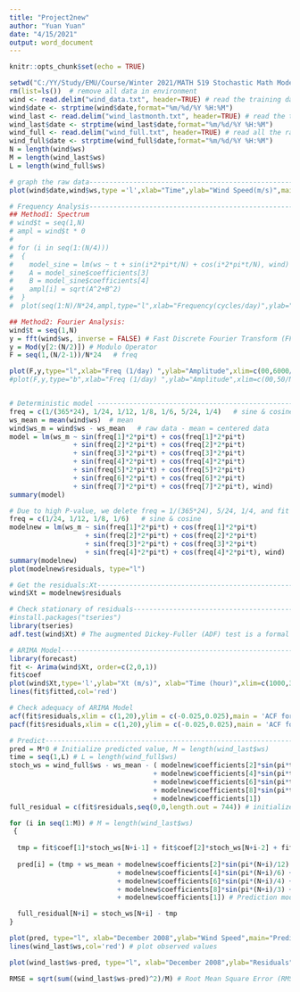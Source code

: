 ---
title: "Project2new"
author: "Yuan Yuan"
date: "4/15/2021"
output: word_document
---

```{r setup, include=FALSE}
knitr::opts_chunk$set(echo = TRUE)
```

```{r comment=""}
setwd("C:/YY/Study/EMU/Course/Winter 2021/MATH 519 Stochastic Math Modeling_Ross/Project/Project 2/Data") # get working directory
rm(list=ls())  # remove all data in environment
wind <- read.delim("wind_data.txt", header=TRUE) # read the training data: the first 23 months in 2007-2008
wind$date <- strptime(wind$date,format="%m/%d/%Y %H:%M") 
wind_last <- read.delim("wind_lastmonth.txt", header=TRUE) # read the test data: the last month in 2008
wind_last$date <- strptime(wind_last$date,format="%m/%d/%Y %H:%M") 
wind_full <- read.delim("wind_full.txt", header=TRUE) # read all the raw data: total 24 months in 2007-2008
wind_full$date <- strptime(wind_full$date,format="%m/%d/%Y %H:%M") 
N = length(wind$ws) 
M = length(wind_last$ws)
L = length(wind_full$ws)

# graph the raw data------------------------------------------------------------
plot(wind$date,wind$ws,type ='l',xlab="Time",ylab="Wind Speed(m/s)",main="Plot of Original Data") # graph the training data

# Frequency Analysis-------------------------------------------------------------
## Method1: Spectrum
# wind$t = seq(1,N)
# ampl = wind$t * 0
# 
# for (i in seq(1:(N/4)))
#  {
#    model_sine = lm(ws ~ t + sin(i*2*pi*t/N) + cos(i*2*pi*t/N), wind)
#    A = model_sine$coefficients[3]
#    B = model_sine$coefficients[4]
#    ampl[i] = sqrt(A^2+B^2)
#  }
#  plot(seq(1:N)/N*24,ampl,type="l",xlab="Frequency(cycles/day)",ylab="abs(Amplitude)",main="Spectrum",xlim=c(0,10), ylim=c(0,1.2))

## Method2: Fourier Analysis:
wind$t = seq(1,N)
y = fft(wind$ws, inverse = FALSE) # Fast Discrete Fourier Transform (FFT)
y = Mod(y[2:(N/2)]) # Modulo Operator
F = seq(1,(N/2-1))/N*24   # freq

plot(F,y,type="l",xlab="Freq (1/day) ",ylab="Amplitude",xlim=c(00,6000/N*24),main="Fourier Analysis")
#plot(F,y,type="b",xlab="Freq (1/day) ",ylab="Amplitude",xlim=c(00,50/N*24),main="Fourier Analysis") 


# Deterministic model ---------------------------------------------------------
freq = c(1/(365*24), 1/24, 1/12, 1/8, 1/6, 5/24, 1/4)   # sine & cosine
ws_mean = mean(wind$ws)  # mean 
wind$ws_m = wind$ws - ws_mean   # raw data - mean = centered data
model = lm(ws_m ~ sin(freq[1]*2*pi*t) + cos(freq[1]*2*pi*t)
                + sin(freq[2]*2*pi*t) + cos(freq[2]*2*pi*t)
                + sin(freq[3]*2*pi*t) + cos(freq[3]*2*pi*t)
                + sin(freq[4]*2*pi*t) + cos(freq[4]*2*pi*t) 
                + sin(freq[5]*2*pi*t) + cos(freq[5]*2*pi*t) 
                + sin(freq[6]*2*pi*t) + cos(freq[6]*2*pi*t)
                + sin(freq[7]*2*pi*t) + cos(freq[7]*2*pi*t), wind)
summary(model)

# Due to high P-value, we delete freq = 1/(365*24), 5/24, 1/4, and fit a new model:
freq = c(1/24, 1/12, 1/8, 1/6)   # sine & cosine
modelnew = lm(ws_m ~ sin(freq[1]*2*pi*t) + cos(freq[1]*2*pi*t)
                   + sin(freq[2]*2*pi*t) + cos(freq[2]*2*pi*t)
                   + sin(freq[3]*2*pi*t) + cos(freq[3]*2*pi*t)
                   + sin(freq[4]*2*pi*t) + cos(freq[4]*2*pi*t), wind)
summary(modelnew)
plot(modelnew$residuals, type="l")

# Get the residuals:Xt--------------------------------------------------------------------------
wind$Xt = modelnew$residuals

# Check stationary of residuals----------------------------------------------------------------
#install.packages("tseries")
library(tseries)
adf.test(wind$Xt) # The augmented Dickey-Fuller (ADF) test is a formal statistical test for stationary. The null hypothesis assumes that the series is non-stationary. ADF procedure tests whether the change in Y can be explained by lagged value and a linear trend. If contribution of the lagged value to the change in Y is non-significant and there is a presence of a trend component, the series is non-stationary and null hypothesis will not be rejected. Our p-value is 0.01, accept the alternative hypothesis: stationary

# ARIMA Model----------------------------------------------------------------
library(forecast)
fit <- Arima(wind$Xt, order=c(2,0,1))
fit$coef
plot(wind$Xt,type='l',ylab="Xt (m/s)", xlab="Time (hour)",xlim=c(1000,3000), main = "The fitted value vs the residuals X_t")
lines(fit$fitted,col='red') 

# Check adequacy of ARIMA Model 
acf(fit$residuals,xlim = c(1,20),ylim = c(-0.025,0.025),main = 'ACF for Differenced Series')
pacf(fit$residuals,xlim = c(1,20),ylim = c(-0.025,0.025),main = 'ACF for Differenced Series')

# Predict----------------------------------------------------------------
pred = M*0 # Initialize predicted value, M = length(wind_last$ws)
time = seq(1,L) # L = length(wind_full$ws)
stoch_ws = wind_full$ws - ws_mean - ( modelnew$coefficients[2]*sin(pi*time/12) + modelnew$coefficients[3]*cos(pi*time/12)
                                    + modelnew$coefficients[4]*sin(pi*time/6) + modelnew$coefficients[5]*cos(pi*time/6)
                                    + modelnew$coefficients[6]*sin(pi*time/4) + modelnew$coefficients[7]*cos(pi*time/4)
                                    + modelnew$coefficients[8]*sin(pi*time/3) + modelnew$coefficients[9]*cos(pi*time/3)
                                    + modelnew$coefficients[1])
full_residual = c(fit$residuals,seq(0,0,length.out = 744)) # initialize residuals in 24 months: residuals in training model + 744 residuals in test model

for (i in seq(1:M)) # M = length(wind_last$ws)
 {
  
  tmp = fit$coef[1]*stoch_ws[N+i-1] + fit$coef[2]*stoch_ws[N+i-2] + fit$coef[3]*full_residual[N+i-1] # 1-step-ahead prediction of stochastic component X_t is X_t(1) = E_t(X_(t+1)) = 0.750625*X_t + 0.120219*X_(t-1) + 0.307025*a_t
     
  pred[i] = (tmp + ws_mean + modelnew$coefficients[2]*sin(pi*(N+i)/12) + modelnew$coefficients[3]*cos(pi*(N+i)/12)
                           + modelnew$coefficients[4]*sin(pi*(N+i)/6) + modelnew$coefficients[5]*cos(pi*(N+i)/6)
                           + modelnew$coefficients[6]*sin(pi*(N+i)/4) + modelnew$coefficients[7]*cos(pi*(N+i)/4)
                           + modelnew$coefficients[8]*sin(pi*(N+i)/3) + modelnew$coefficients[9]*cos(pi*(N+i)/3)
                           + modelnew$coefficients[1]) # Prediction model = Stochastic component + Deterministic component

  full_residual[N+i] = stoch_ws[N+i] - tmp
}

plot(pred, type="l", xlab="December 2008",ylab="Wind Speed",main="Predicted Values vs Observed Values" ) #plot predicted values 
lines(wind_last$ws,col='red') # plot observed values

plot(wind_last$ws-pred, type="l", xlab="December 2008",ylab="Residuals",main="Predicted Residuals" ) # residuals = observed values - Predicted values

RMSE = sqrt(sum((wind_last$ws-pred)^2)/M) # Root Mean Square Error (RMSE) is the standard deviation of the residuals (prediction errors). Residuals are a measure of how far from the regression line data points are; RMSE is a measure of how spread out these residuals are. In other words, it tells us how concentrated the data is around the line of best fit. 

```
